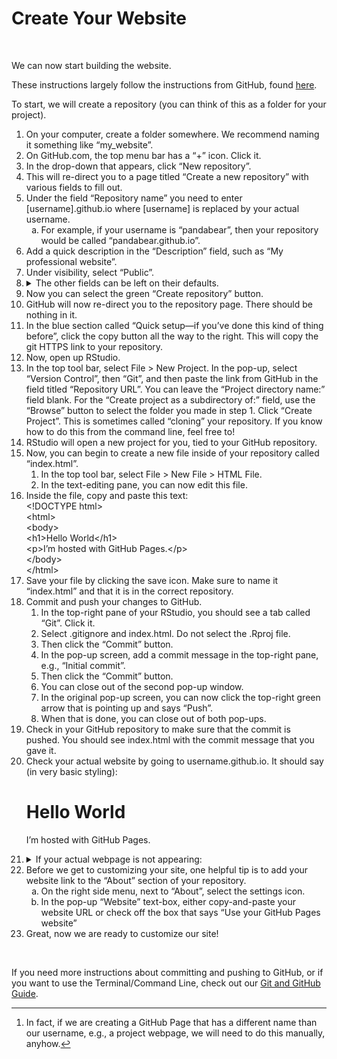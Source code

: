 # Create Your Website {.sec-rstudio}

<br>

We can now start building the website.

These instructions largely follow the instructions from GitHub, found [here](https://pages.github.com/).

To start, we will create a repository (you can think of this as a folder for your project).

1. On your computer, create a folder somewhere. We recommend naming it something like "my_website".
2. On GitHub.com, the top menu bar has a "+" icon. Click it.
3. In the drop-down that appears, click "New repository".
4. This will re-direct you to a page titled "Create a new repository" with various fields to fill out.
5. Under the field "Repository name" you need to enter \[username\].github.io where \[username\] is replaced by your actual username.
  <ol type="a">
    <li>For example, if your username is "pandabear", then your repository would be called "pandabear.github.io".</li>
  </ol>
6. Add a quick description in the "Description" field, such as "My professional website".
7. Under visibility, select "Public".
8. <details><summary>The other fields can be left on their defaults.</summary>
  <ol>
    <li>Start with a template: "No template"</li>
    <li>Add README: Off</li>
    <li>Add .gitignore: "No .gitignore"</li>
    <li>Add license: "No license"</li>
  </ol>
</details>
9. Now you can select the green "Create repository" button.
10. GitHub will now re-direct you to the repository page. There should be nothing in it.
11. In the blue section called "Quick setup—if you've done this kind of thing before", click the copy button all the way to the right. This will copy the git HTTPS link to your repository.
12. Now, open up RStudio.
13. In the top tool bar, select File > New Project. In the pop-up, select "Version Control", then "Git", and then paste the link from GitHub in the field titled "Repository URL". You can leave the "Project directory name:" field blank. For the "Create project as a subdirectory of:" field, use the "Browse" button to select the folder you made in step 1. Click "Create Project". This is sometimes called "cloning" your repository. If you know how to do this from the command line, feel free to!
14. RStudio will open a new project for you, tied to your GitHub repository.
15. Now, you can begin to create a new file inside of your repository called "index.html". 
  <ol>
    <li>In the top tool bar, select File > New File > HTML File.</li>
    <li>In the text-editing pane, you can now edit this file.</li>
  </ol>
5. Inside the file, copy and paste this text: <br>
  \<\!DOCTYPE html\> <br>
  \<html\> <br>
  \<body\> <br>
  \<h1\>Hello World\</h1\> <br>
  \<p\>I'm hosted with GitHub Pages.\</p\> <br>
  \</body\> <br>
  \</html\> <br>
6. Save your file by clicking the save icon. Make sure to name it "index.html" and that it is in the correct repository.
7. Commit and push your changes to GitHub.
  <ol>
    <li>In the top-right pane of your RStudio, you should see a tab called "Git". Click it.</li>
    <li>Select .gitignore and index.html. Do not select the .Rproj file. </li>
    <li>Then click the "Commit" button.</li>
    <li>In the pop-up screen, add a commit message in the top-right pane, e.g., "Initial commit".</li>
    <li>Then click the "Commit" button.</li>
    <li>You can close out of the second pop-up window.</li>
    <li>In the original pop-up screen, you can now click the top-right green arrow that is pointing up and says "Push".</li>
    <li>When that is done, you can close out of both pop-ups.</li>
  </ol>
8. Check in your GitHub repository to make sure that the commit is pushed. You should see index.html with the commit message that you gave it.
9. Check your actual website by going to username.github.io. It should say (in very basic styling): <h1>Hello World</h1>
<p>I'm hosted with GitHub Pages.</p>
10. <details><summary>If your actual webpage is not appearing:</summary>
  <ol type="a">
    <li>First wait a few minutes and try again. Sometimes it takes a bit of time for GitHub to create the website.</li>
    <li>If issues still persist, we need to manually tell GitHub to create the website.^[In fact, if we are creating a GitHub Page that has a different name than our username, e.g., a project webpage, we will need to do this manually, anyhow.] To start, click the settings icon on your repository page.</li>
    <li>On the left-hand side menu bar, click "Pages".</li>
    <li>Leave the "Source" field to "Deploy from a branch".</li>
    <li>Under "Branch" select "main". The page will slightly change to show "main" and "/root" in boxes.</li>
    <li>Click "Save" next to these boxes.</li>
    <li>The page will refresh. At the top you should see a box that says, "Your site is live at" followed by a link. This means that your page deployed correctly.</li>
  </ol>
</details>
11. Before we get to customizing your site, one helpful tip is to add your website link to the "About" section of your repository.
  <ol type="a">
    <li>On the right side menu, next to "About", select the settings icon.</li>
    <li>In the pop-up "Website" text-box, either copy-and-paste your website URL or check off the box that says "Use your GitHub Pages website"</li>
  </ol>
12. Great, now we are ready to customize our site!

<br>

If you need more instructions about committing and pushing to GitHub, or if you want to use the Terminal/Command Line, check out our [Git and GitHub Guide](https://iqss.github.io/git_guide/).
